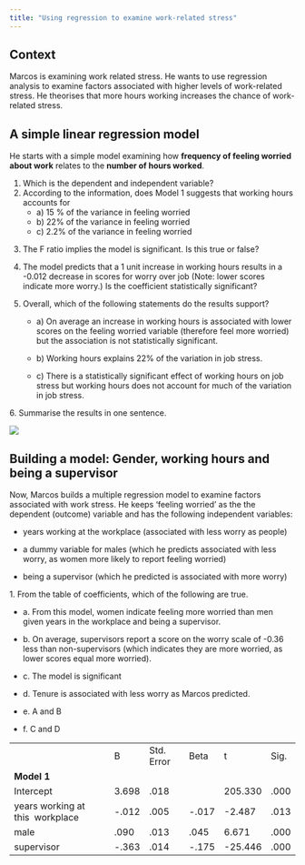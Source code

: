```yaml
---
title: "Using regression to examine work-related stress"
---
```


## Context

Marcos is examining work related stress. He wants to use regression analysis to examine factors associated with higher levels of work-related stress. He theorises that more hours working increases the chance of work-related stress.

## A simple linear regression model

He starts with a simple model examining how **frequency of feeling worried about work** relates to the **number of hours worked**.

1.  Which is the dependent and independent variable?
2.  According to the information, does Model 1 suggests that working hours accounts for
    -   a\) 15 % of the variance in feeling worried
    -   b\) 22% of the variance in feeling worried
    -   c\) 2.2% of the variance in feeling worried

<!-- -->

3.  The F ratio implies the model is significant. Is this true or false?

4.  The model predicts that a 1 unit increase in working hours results in a -0.012 decrease in scores for worry over job (Note: lower scores indicate more worry.) Is the coefficient statistically significant?

5.  Overall, which of the following statements do the results support?

    -   a\) On average an increase in working hours is associated with lower scores on the feeling worried variable (therefore feel more worried) but the association is not statistically significant.

    -   b\) Working hours explains 22% of the variation in job stress.

    -   c\) There is a statistically significant effect of working hours on job stress but working hours does not account for much of the variation in job stress.

6\. Summarise the results in one sentence.

![](images/clipboard-1912033446.png)

## Building a model: Gender, working hours and being a supervisor

Now, Marcos builds a multiple regression model to examine factors associated with work stress. He keeps ‘feeling worried’ as the the dependent (outcome) variable and has the following independent variables:

-   years working at the workplace (associated with less worry as people)

-   a dummy variable for males (which he predicts associated with less worry, as women more likely to report feeling worried)

-   being a supervisor (which he predicted is associated with more worry)

1\. From the table of coefficients, which of the following are true.

-   a\. From this model, women indicate feeling more worried than men given years in the workplace and being a supervisor.

-   b\. On average, supervisors report a score on the worry scale of -0.36 less than non-supervisors (which indicates they are more worried, as lower scores equal more worried).

-   c\. The model is significant

-   d\. Tenure is associated with less worry as Marcos predicted.

-   e\. A and B

-   f\. C and D

|                                  |       |            |       |         |      |
|----------------------------------|-------|------------|-------|---------|------|
|                                  | B     | Std. Error | Beta  | t       | Sig. |
| **Model 1**                      |       |            |       |         |      |
| Intercept                        | 3.698 | .018       |       | 205.330 | .000 |
| years working at this  workplace | -.012 | .005       | -.017 | -2.487  | .013 |
| male                             | .090  | .013       | .045  | 6.671   | .000 |
| supervisor                       | -.363 | .014       | -.175 | -25.446 | .000 |
